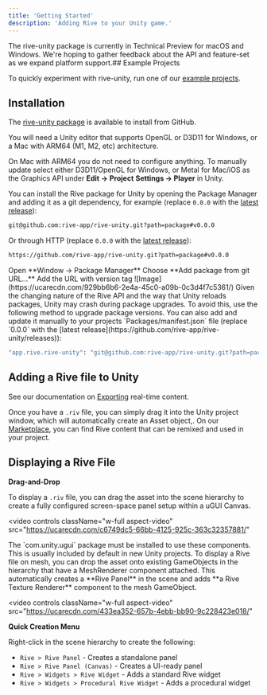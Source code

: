 ```yaml
---
title: 'Getting Started'
description: 'Adding Rive to your Unity game.'
---
```


<Note>
 The rive-unity package is currently in Technical Preview for macOS and Windows. We're hoping to gather feedback about the API and feature-set as we expand platform support.​
</Note>
## Example Projects

To quickly experiment with rive-unity, run one of our [example projects](https://github.com/rive-app/rive-unity-examples).

## Installation

The [rive-unity package](https://github.com/rive-app/rive-unity) is available to install from GitHub.

You will need a Unity editor that supports OpenGL or D3D11 for Windows, or a Mac with ARM64 (M1, M2, etc) architecture.

On Mac with ARM64 you do not need to configure anything. To manually update select either D3D11/OpenGL for Windows, or Metal for Mac/iOS as the Graphics API under **Edit -&gt;** **Project** **Settings -&gt; Player** in Unity.

You can install the Rive package for Unity by opening the Package Manager and adding it as a git dependency, for example (replace `0.0.0` with the [latest release](https://github.com/rive-app/rive-unity/releases)):

```bash
git@github.com:rive-app/rive-unity.git?path=package#v0.0.0
```

Or through HTTP (replace `0.0.0` with the [latest release](https://github.com/rive-app/rive-unity/releases)):

```bash
https://github.com/rive-app/rive-unity.git?path=package#v0.0.0
```

<Steps>
  <Step>Open **Window -&gt; Package Manager**</Step>
  <Step>Choose **Add package from git URL...**</Step>
  <Step>
    Add the URL with version tag
    ![Image](https://ucarecdn.com/929bb6b6-2e4a-45c0-a09b-0c3d4f7c5361/)
  </Step>
</Steps>

<Note>
 Given the changing nature of the Rive API and the way that Unity reloads packages, Unity may crash during package upgrades. To avoid this, use the following method to upgrade package versions.
</Note>
You can also add and update it manually to your projects `Packages/manifest.json` file (replace `0.0.0` with the [latest release](https://github.com/rive-app/rive-unity/releases)):

```bash
"app.rive.rive-unity": "git@github.com:rive-app/rive-unity.git?path=package#v0.0.0",
```

## Adding a Rive file to Unity

See our documentation on [Exporting](/editor/exporting/) real-time content.

Once you have a `.riv` file, you can simply drag it into the Unity project window, which will automatically create an Asset object,. On our [Marketplace](https://rive.app/marketplace), you can find Rive content that can be remixed and used in your project. 

## Displaying a Rive File

**Drag-and-Drop**

To display a `.riv` file, you can drag the asset into the scene hierarchy to create a fully configured screen-space panel setup within a uGUI Canvas.

<video
  controls
  className="w-full aspect-video"
  src="https://ucarecdn.com/c6749dc5-66bb-4125-925c-363c32357881/"
></video>


<Note>
 The `com.unity.ugui` package must be installed to use these components. This is usually included by default in new Unity projects.
</Note>
To display a Rive file on mesh, you can drop the asset onto existing GameObjects in the hierarchy that have a MeshRenderer component attached. This automatically creates a **Rive Panel** in the scene and adds **a Rive Texture Renderer** component to the mesh GameObject.

<video
  controls
  className="w-full aspect-video"
  src="https://ucarecdn.com/433ea352-657b-4ebb-bb90-9c228423e018/"
></video>


**Quick Creation Menu**

Right-click in the scene hierarchy to create the following:

- `Rive > Rive Panel` - Creates a standalone panel
- `Rive > Rive Panel (Canvas)` - Creates a UI-ready panel
- `Rive > Widgets > Rive Widget` - Adds a standard Rive widget
- `Rive > Widgets > Procedural Rive Widget` - Adds a procedural widget
